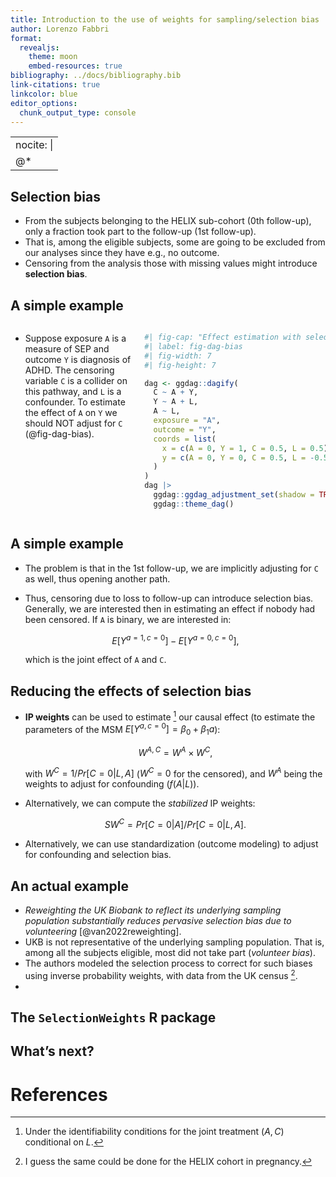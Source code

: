 ```yaml
---
title: Introduction to the use of weights for sampling/selection bias
author: Lorenzo Fabbri
format:
  revealjs:
    theme: moon
    embed-resources: true
bibliography: ../docs/bibliography.bib
link-citations: true
linkcolor: blue
editor_options:
  chunk_output_type: console
---
```


---
nocite: |
  @*
---

## Selection bias

- From the subjects belonging to the HELIX sub-cohort (0th follow-up), only a fraction took part to the follow-up (1st follow-up).
- That is, among the eligible subjects, some are going to be excluded from our analyses since they have e.g., no outcome.
- Censoring from the analysis those with missing values might introduce **selection bias**.

## A simple example {.smaller}

:::: {.columns}

::: {.column width="40%"}
- Suppose exposure `A` is a measure of SEP and outcome `Y` is diagnosis of ADHD. The censoring variable `C` is a collider on this pathway, and `L` is a confounder. To estimate the effect of `A` on `Y` we should NOT adjust for `C` (@fig-dag-bias).
:::

::: {.column width="60%"}
```r
#| fig-cap: "Effect estimation with selection bias"
#| label: fig-dag-bias
#| fig-width: 7
#| fig-height: 7

dag <- ggdag::dagify(
  C ~ A + Y,
  Y ~ A + L,
  A ~ L,
  exposure = "A",
  outcome = "Y",
  coords = list(
    x = c(A = 0, Y = 1, C = 0.5, L = 0.5),
    y = c(A = 0, Y = 0, C = 0.5, L = -0.5)
  )
)
dag |>
  ggdag::ggdag_adjustment_set(shadow = TRUE) +
  ggdag::theme_dag()
```
:::

:::

## A simple example

- The problem is that in the 1st follow-up, we are implicitly adjusting for `C` as well, thus opening another path.
- Thus, censoring due to loss to follow-up can introduce selection bias. Generally, we are interested then in estimating an effect if nobody had been censored. If `A` is binary, we are interested in:

  $$E[Y ^ {a=1,c=0}] - E[Y ^ {a=0,c=0}],$$

  which is the joint effect of `A` and `C`.

## Reducing the effects of selection bias {.smaller}

- **IP weights** can be used to estimate [^1] our causal effect (to estimate the parameters of the MSM $E[Y^{a,c=0}] = \beta_0 + \beta_1a$):

  $$W ^ {A,C} = W^A \times W^C,$$
  
  with $W^C = 1 / Pr[C=0|L,A]$ ($W^C=0$ for the censored), and $W^A$ being the weights to adjust for confounding ($f(A|L)$).

- Alternatively, we can compute the *stabilized* IP weights:
  
  $$SW^C = Pr[C=0|A] / Pr[C=0|L,A].$$

- Alternatively, we can use standardization (outcome modeling) to adjust for confounding and selection bias.


[^1]: Under the identifiability conditions for the joint treatment $(A,C)$ conditional on $L$.

## An actual example {.smaller}

- *Reweighting the UK Biobank to reflect its underlying sampling population substantially reduces pervasive selection bias due to volunteering* [@van2022reweighting].
- UKB is not representative of the underlying sampling population. That is, among all the subjects eligible, most did not take part (*volunteer bias*).
- The authors modeled the selection process to correct for such biases using inverse probability weights, with data from the UK census [^2].
-

[^2]: I guess the same could be done for the HELIX cohort in pregnancy.

## The `SelectionWeights` R package

## What's next?

# References {.unnumbered}

::: {#refs}
:::
